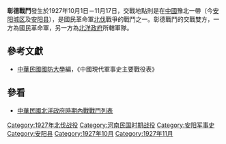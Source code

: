 {{Infobox Military Conflict|
campaign=|
image=|
caption=|
conflict=彰德戰鬥|
date=1927年10月1日－11月17日|
place=[[中國|中國]]豫北|
result=雙方於彰德附近激戰不已，該地數度易手，11月7日復為北洋政府所轄部隊所佔|
combatant1=[[國民革命軍|國民革命軍]]|
combatant2=十四軍| 
commander1=[[梁壽愷|梁壽愷]]|
commander2=[[孫殿英|孫殿英]]|
strength1=|
strength2=|
casualties1=|
casualties2=|
}}
'''彰德戰鬥'''發生於1927年10月1日－11月17日，交戰地點則是在[[中國|中國]]豫北一帶（今[[安阳市|安阳城区]]及[[安阳县|安阳县]]），是國民革命軍[[北伐|北伐]]戰爭的戰鬥之一。彰德戰鬥的交戰雙方，一方為國民革命軍，另一方為[[北洋政府|北洋政府]]所轄軍隊。
==參考文獻==
*[[中華民國|中華民國]][[國防大學_(臺灣)|國防大學]]編，《中國現代軍事史主要戰役表》
==參看==
*[[中華民國北洋政府時期內戰戰鬥列表|中華民國北洋政府時期內戰戰鬥列表]]

[[Category:1927年北伐战役|Category:1927年北伐战役]]
[[Category:河南民国时期战役|Category:河南民国时期战役]]
[[Category:安阳军事史|Category:安阳军事史]]
[[Category:安阳县|Category:安阳县]]
[[Category:1927年10月|Category:1927年10月]]
[[Category:1927年11月|Category:1927年11月]]